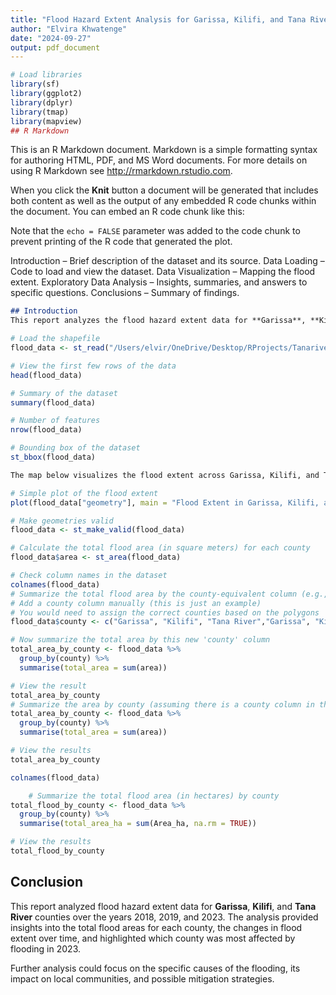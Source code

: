 ---
title: "Flood Hazard Extent Analysis for Garissa, Kilifi, and Tana River Counties (2018-2023"
author: "Elvira Khwatenge"
date: "2024-09-27"
output: pdf_document
---
```{r setup, include=FALSE}
# Load libraries
library(sf)
library(ggplot2)
library(dplyr)
library(tmap)
library(mapview)
## R Markdown
```

This is an R Markdown document. Markdown is a simple formatting syntax for authoring HTML, PDF, and MS Word documents. For more details on using R Markdown see <http://rmarkdown.rstudio.com>.

When you click the **Knit** button a document will be generated that includes both content as well as the output of any embedded R code chunks within the document. You can embed an R code chunk like this:


Note that the `echo = FALSE` parameter was added to the code chunk to prevent printing of the R code that generated the plot.

Introduction – Brief description of the dataset and its source.
Data Loading – Code to load and view the dataset.
Data Visualization – Mapping the flood extent.
Exploratory Data Analysis – Insights, summaries, and answers to specific questions.
Conclusions – Summary of findings.

```markdown
## Introduction
This report analyzes the flood hazard extent data for **Garissa**, **Kilifi**, and **Tana River** counties for the years 2018, 2019, and 2023. The data is in vector format and was merged from various sources, including UNOSAT.
```
```{r load-data}
# Load the shapefile
flood_data <- st_read("/Users/elvir/OneDrive/Desktop/RProjects/TanariverFloods/floodextent01/FloodExtent01.shp")

# View the first few rows of the data
head(flood_data)
```
```{r summary}
# Summary of the dataset
summary(flood_data)

# Number of features
nrow(flood_data)

# Bounding box of the dataset
st_bbox(flood_data)
```
```markdown
The map below visualizes the flood extent across Garissa, Kilifi, and Tana River counties over the period 2018, 2019, and 2023.
```

```{r plot-flood}
# Simple plot of the flood extent
plot(flood_data["geometry"], main = "Flood Extent in Garissa, Kilifi, and Tana River (2018-2023)")
```
 
```{r total-area}
# Make geometries valid
flood_data <- st_make_valid(flood_data)

# Calculate the total flood area (in square meters) for each county
flood_data$area <- st_area(flood_data)

# Check column names in the dataset
colnames(flood_data)
# Summarize the total flood area by the county-equivalent column (e.g., 'region')
# Add a county column manually (this is just an example)
# You would need to assign the correct counties based on the polygons
flood_data$county <- c("Garissa", "Kilifi", "Tana River","Garissa", "Kilifi", "Tana River","Garissa", "Kilifi", "Tana River","Garissa", "Kilifi", "Tana River","Garissa", "Kilifi", "Tana River","Garissa", "Kilifi", "Tana River","Garissa", "Kilifi", "Tana River","Garissa", "Kilifi")  # Example values

# Now summarize the total area by this new 'county' column
total_area_by_county <- flood_data %>%
  group_by(county) %>%
  summarise(total_area = sum(area))

# View the result
total_area_by_county
# Summarize the area by county (assuming there is a county column in the data)
total_area_by_county <- flood_data %>%
  group_by(county) %>%
  summarise(total_area = sum(area))

# View the results
total_area_by_county
```

```{r the_columns}

colnames(flood_data)
```
```{r summary_floodArea_county}
    # Summarize the total flood area (in hectares) by county
total_flood_by_county <- flood_data %>%
  group_by(county) %>%
  summarise(total_area_ha = sum(Area_ha, na.rm = TRUE))

# View the results
total_flood_by_county
```
## Conclusion

This report analyzed flood hazard extent data for **Garissa**, **Kilifi**, and **Tana River** counties over the years 2018, 2019, and 2023. The analysis provided insights into the total flood areas for each county, the changes in flood extent over time, and highlighted which county was most affected by flooding in 2023.

Further analysis could focus on the specific causes of the flooding, its impact on local communities, and possible mitigation strategies.      
      